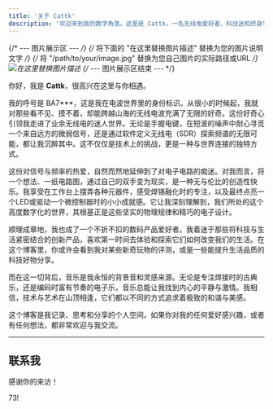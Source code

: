 ```yaml
---
title: '关于 Cattk'
description: '欢迎来到我的数字角落。这里是 Cattk，一名无线电爱好者、科技迷和终身学习者。'
---
```



{/* --- 图片展示区 --- */}
{/* 将下面的 "在这里替换图片描述" 替换为您的图片说明文字 */}
{/* 将 "/path/to/your/image.jpg" 替换为您自己图片的实际路径或URL */}
![在这里替换图片描述](@/images/portrait.jpg)
{/* --- 图片展示区结束 --- */}

你好，我是 **Cattk**，很高兴在这里与你相遇。

我的呼号是 BA7***，这是我在电波世界里的身份标识。从很小的时候起，我就对那些看不见、摸不着，却能跨越山海的无线电波充满了无限的好奇。这份好奇心引领我走进了业余无线电的迷人世界。无论是手握电键，在短波的噪声中耐心寻觅一个来自远方的微弱信号，还是通过软件定义无线电（SDR）探索频谱的无限可能，都让我沉醉其中。这不仅仅是技术上的挑战，更是一种与世界连接的独特方式。

这份对信号与频率的热爱，自然而然地延伸到了对电子电路的痴迷。对我而言，将一个想法、一纸电路图，通过自己的双手变为现实，是一种无与伦比的创造性快乐。我享受在工作台上摆弄各种元器件，感受焊锡融化时的专注，以及最终点亮一个LED或驱动一个微控制器时的小小成就感。它让我深刻理解到，我们所处的这个高度数字化的世界，其根基正是这些坚实的物理规律和精巧的电子设计。

顺理成章地，我也成了一个不折不扣的数码产品爱好者。我着迷于那些将科技与生活紧密结合的创新产品，喜欢第一时间去体验和探索它们如何改变我们的生活。在这个博客里，你或许会看到我对某些新奇玩物的评测，或是一些能提升生活品质的科技好物分享。

而在这一切背后，音乐是我永恒的背景音和灵感来源。无论是专注焊接时的古典乐，还是编码时富有节奏的电子乐，音乐总能让我找到内心的平静与激情。我相信，技术与艺术在山顶相逢，它们都以不同的方式追求着极致的和谐与美感。

这个博客是我记录、思考和分享的个人空间。如果你对我的任何爱好感兴趣，或者有任何想法，都非常欢迎与我交流。

---

## 联系我

<div style={{ display: 'flex', gap: '1rem', fontSize: '1.5rem' }}>
  <a href="mailto:你的邮箱地址" aria-label="Email" style={{ color: 'inherit' }}>
    <FaEnvelope />
  </a>
  <a href="https://github.com/你的GitHub用户名" target="_blank" rel="noopener noreferrer" aria-label="GitHub" style={{ color: 'inherit' }}>
    <FaGithub />
  </a>
  <a href="https://twitter.com/你的Twitter用户名" target="_blank" rel="noopener noreferrer" aria-label="Twitter" style={{ color: 'inherit' }}>
    <FaTwitter />
  </a>
</div>

感谢你的来访！

73!
